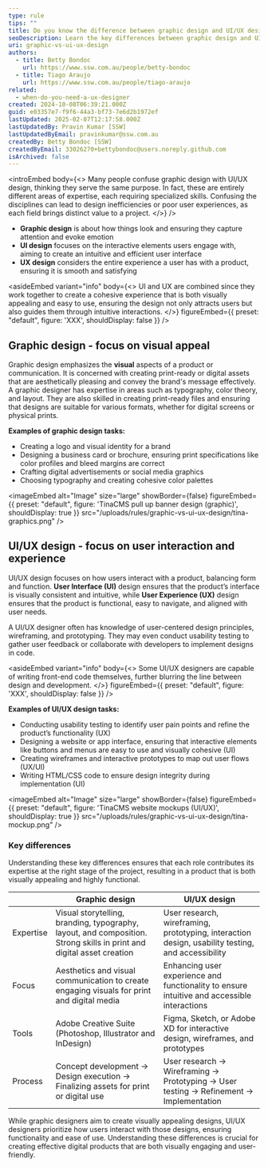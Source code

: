 ```yaml
---
type: rule
tips: ""
title: Do you know the difference between graphic design and UI/UX design?
seoDescription: Learn the key differences between graphic design and UI/UX design, including their roles, focus, and practical examples of each discipline.
uri: graphic-vs-ui-ux-design
authors:
  - title: Betty Bondoc
    url: https://www.ssw.com.au/people/betty-bondoc
  - title: Tiago Araujo
    url: https://www.ssw.com.au/people/tiago-araujo
related:
  - when-do-you-need-a-ux-designer
created: 2024-10-08T06:39:21.000Z
guid: e03357e7-f9f6-44a3-bf73-7e6d2b1972ef
lastUpdated: 2025-02-07T12:17:58.000Z
lastUpdatedBy: Pravin Kumar [SSW]
lastUpdatedByEmail: pravinkumar@ssw.com.au
createdBy: Betty Bondoc [SSW]
createdByEmail: 33026270+bettybondoc@users.noreply.github.com
isArchived: false
---
```

<introEmbed
  body={<>
Many people confuse graphic design with UI/UX design, thinking they serve the same purpose. In fact, these are entirely different areas of expertise, each requiring specialized skills. Confusing the disciplines can lead to design inefficiencies or poor user experiences, as each field brings distinct value to a project.
  </>}
/>
* **Graphic design** is about how things look and ensuring they capture attention and evoke emotion
* **UI design** focuses on the interactive elements users engage with, aiming to create an intuitive and efficient user interface
* **UX design** considers the entire experience a user has with a product, ensuring it is smooth and satisfying

<asideEmbed
  variant="info"
  body={<>
    UI and UX are combined since they work together to create a cohesive experience that is both visually appealing and easy to use, ensuring the design not only attracts users but also guides them through intuitive interactions.
  </>}
  figureEmbed={{
    preset: "default",
    figure: 'XXX',
    shouldDisplay: false
  }}
/>

## Graphic design - focus on visual appeal

Graphic design emphasizes the **visual** aspects of a product or communication. It is concerned with creating print-ready or digital assets that are aesthetically pleasing and convey the brand's message effectively. A graphic designer has expertise in areas such as typography, color theory, and layout. They are also skilled in creating print-ready files and ensuring that designs are suitable for various formats, whether for digital screens or physical prints.

**Examples of graphic design tasks:**

* Creating a logo and visual identity for a brand
* Designing a business card or brochure, ensuring print specifications like color profiles and bleed margins are correct
* Crafting digital advertisements or social media graphics
* Choosing typography and creating cohesive color palettes


<imageEmbed
  alt="Image"
  size="large"
  showBorder={false}
  figureEmbed={{
    preset: "default",
    figure: 'TinaCMS pull up banner design (graphic)',
    shouldDisplay: true
  }}
  src="/uploads/rules/graphic-vs-ui-ux-design/tina-graphics.png"
/>

## UI/UX design - focus on user interaction and experience

UI/UX design focuses on how users interact with a product, balancing form and function. **User Interface (UI)** design ensures that the product’s interface is visually consistent and intuitive, while **User Experience (UX)** design ensures that the product is functional, easy to navigate, and aligned with user needs.

A UI/UX designer often has knowledge of user-centered design principles, wireframing, and prototyping. They may even conduct usability testing to gather user feedback or collaborate with developers to implement designs in code.

<asideEmbed
  variant="info"
  body={<>
    Some UI/UX designers are capable of writing front-end code themselves, further blurring the line between design and development.
  </>}
  figureEmbed={{
    preset: "default",
    figure: 'XXX',
    shouldDisplay: false
  }}
/>

**Examples of UI/UX design tasks:**

* Conducting usability testing to identify user pain points and refine the product’s functionality (UX)
* Designing a website or app interface, ensuring that interactive elements like buttons and menus are easy to use and visually cohesive (UI)
* Creating wireframes and interactive prototypes to map out user flows (UX/UI)
* Writing HTML/CSS code to ensure design integrity during implementation (UI)


<imageEmbed
  alt="Image"
  size="large"
  showBorder={false}
  figureEmbed={{
    preset: "default",
    figure: 'TinaCMS website mockups (UI/UX)',
    shouldDisplay: true
  }}
  src="/uploads/rules/graphic-vs-ui-ux-design/tina-mockup.png"
/>

### Key differences

Understanding these key differences ensures that each role contributes its expertise at the right stage of the project, resulting in a product that is both visually appealing and highly functional.

|               | **Graphic design**                                                         | **UI/UX design**                                                             |
|---------------|---------------------------------------------------------------------------|------------------------------------------------------------------------------|
| Expertise | Visual storytelling, branding, typography, layout, and composition. Strong skills in print and digital asset creation | User research, wireframing, prototyping, interaction design, usability testing, and accessibility |
| Focus     | Aesthetics and visual communication to create engaging visuals for print and digital media | Enhancing user experience and functionality to ensure intuitive and accessible interactions |
| Tools     | Adobe Creative Suite (Photoshop, Illustrator and InDesign) | Figma, Sketch, or Adobe XD for interactive design, wireframes, and prototypes |
| Process   | Concept development → Design execution → Finalizing assets for print or digital use | User research → Wireframing → Prototyping → User testing → Refinement → Implementation |

While graphic designers aim to create visually appealing designs, UI/UX designers prioritize how users interact with those designs, ensuring functionality and ease of use. Understanding these differences is crucial for creating effective digital products that are both visually engaging and user-friendly.
